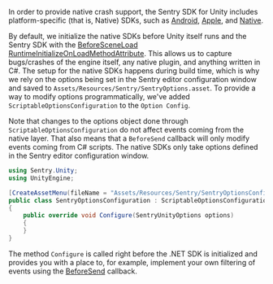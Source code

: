 In order to provide native crash support, the Sentry SDK for Unity includes platform-specific (that is, Native) SDKs, such as [Android](/platforms/android/), [Apple](/platforms/apple/guides/ios/), and [Native](/platforms/native/).

By default, we initialize the native SDKs before Unity itself runs and the Sentry SDK with the [BeforeSceneLoad RuntimeInitializeOnLoadMethodAttribute](https://docs.unity3d.com/ScriptReference/RuntimeInitializeLoadType.BeforeSceneLoad.html). This allows us to capture bugs/crashes of the engine itself, any native plugin, and anything written in C#. The setup for the native SDKs happens during build time, which is why we rely on the options being set in the Sentry editor configuration window and saved to `Assets/Resources/Sentry/SentryOptions.asset`. To provide a way to modify options programmatically, we've added `ScriptableOptionsConfiguration` to the `Option Config`.

Note that changes to the options object done through `ScriptableOptionsConfiguration` do not affect events coming from the native layer. That also means that a `BeforeSend` callback will only modify events coming from C# scripts. The native SDKs only take options defined in the Sentry editor configuration window.

```csharp
using Sentry.Unity;
using UnityEngine;

[CreateAssetMenu(fileName = "Assets/Resources/Sentry/SentryOptionsConfiguration", menuName = "Sentry/SentryOptionsConfiguration", order = 999)]
public class SentryOptionsConfiguration : ScriptableOptionsConfiguration
{
    public override void Configure(SentryUnityOptions options)
    {
    }
}
```

The method `Configure` is called right before the .NET SDK is initialized and provides you with a place to, for example, implement your own filtering of events using the [BeforeSend](/platforms/unity/configuration/filtering/#using-platformidentifier-namebefore-send-) callback.
